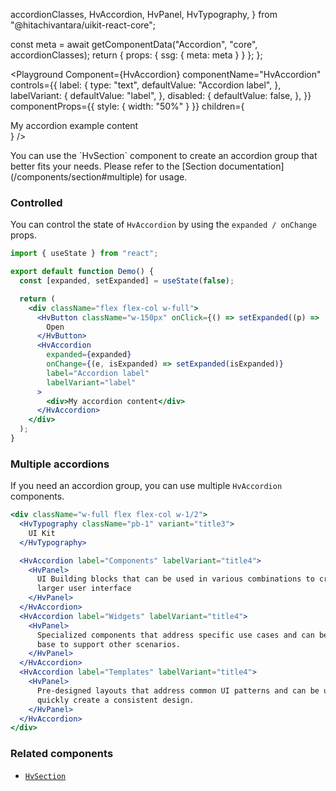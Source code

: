   accordionClasses,
  HvAccordion,
  HvPanel,
  HvTypography,
} from "@hitachivantara/uikit-react-core";


  const meta = await getComponentData("Accordion", "core", accordionClasses);
  return { props: { ssg: { meta: meta } } };
};

<Description />

<Page>

<Playground
  Component={HvAccordion}
  componentName="HvAccordion"
  controls={{
    label: {
      type: "text",
      defaultValue: "Accordion label",
    },
    labelVariant: {
      defaultValue: "label",
    },
    disabled: {
      defaultValue: false,
    },
  }}
  componentProps={{ style: { width: "50%" } }}
  children={<div>My accordion example content</div>}
/>

<Callout type="info">
  You can use the `HvSection` component to create an accordion group that better
  fits your needs. Please refer to the [Section
  documentation](/components/section#multiple) for usage.
</Callout>

### Controlled

You can control the state of `HvAccordion` by using the `expanded / onChange` props.

```jsx live
import { useState } from "react";

export default function Demo() {
  const [expanded, setExpanded] = useState(false);

  return (
    <div className="flex flex-col w-full">
      <HvButton className="w-150px" onClick={() => setExpanded((p) => !p)}>
        Open
      </HvButton>
      <HvAccordion
        expanded={expanded}
        onChange={(e, isExpanded) => setExpanded(isExpanded)}
        label="Accordion label"
        labelVariant="label"
      >
        <div>My accordion content</div>
      </HvAccordion>
    </div>
  );
}
```

### Multiple accordions

If you need an accordion group, you can use multiple `HvAccordion` components.

```jsx live
<div className="w-full flex flex-col w-1/2">
  <HvTypography className="pb-1" variant="title3">
    UI Kit
  </HvTypography>

  <HvAccordion label="Components" labelVariant="title4">
    <HvPanel>
      UI Building blocks that can be used in various combinations to create a
      larger user interface
    </HvPanel>
  </HvAccordion>
  <HvAccordion label="Widgets" labelVariant="title4">
    <HvPanel>
      Specialized components that address specific use cases and can be used as
      base to support other scenarios.
    </HvPanel>
  </HvAccordion>
  <HvAccordion label="Templates" labelVariant="title4">
    <HvPanel>
      Pre-designed layouts that address common UI patterns and can be used to
      quickly create a consistent design.
    </HvPanel>
  </HvAccordion>
</div>
```

### Related components

- [`HvSection`](/components/section)

</Page>
